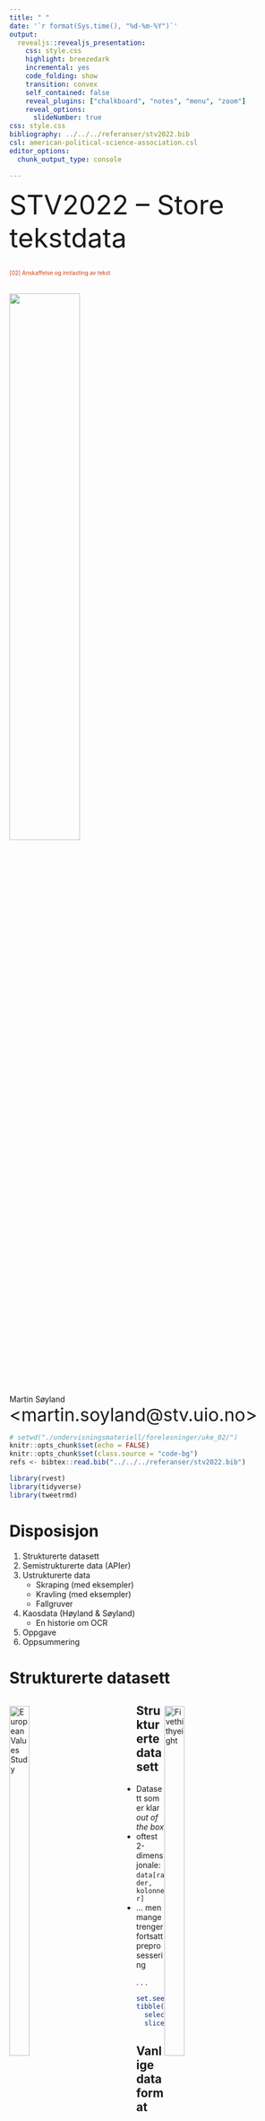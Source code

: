 ```yaml
---
title: " "
date: '`r format(Sys.time(), "%d-%m-%Y")`'
output:
  revealjs::revealjs_presentation:
    css: style.css
    highlight: breezedark
    incremental: yes
    code_folding: show
    transition: convex
    self_contained: false
    reveal_plugins: ["chalkboard", "notes", "menu", "zoom"]
    reveal_options:
      slideNumber: true
css: style.css
bibliography: ../../../referanser/stv2022.bib
csl: american-political-science-association.csl
editor_options: 
  chunk_output_type: console

---
```




<font size=12>STV2022 -- Store tekstdata</font></br></br>
<p style='font-size:10;color:#D13F11'>[02] Anskaffelse og innlasting av tekst</p></br>
![](uio_logo.png){width=50%} 

Martin Søyland 
<font size=6>\<martin.soyland@stv.uio.no\></font></br>

```r
# setwd("./undervisningsmateriell/forelesninger/uke_02/")
knitr::opts_chunk$set(echo = FALSE)
knitr::opts_chunk$set(class.source = "code-bg")
refs <- bibtex::read.bib("../../../referanser/stv2022.bib")

library(rvest)
library(tidyverse)
library(tweetrmd)
```


# Disposisjon

1. Strukturerte datasett
2. Semistrukturerte data (APIer)
3. Ustrukturerte data
    - Skraping (med eksempler)
    - Kravling (med eksempler)
    - Fallgruver
4. Kaosdata (Høyland & Søyland)
    - En historie om OCR
5. Oppgave
6. Oppsummering


# Strukturerte datasett

<div class='left' style='float:left;width:45%'>
![European Values Study](./evs_crop.png){width=40%} </br>
![Varieties of Democracy](./vdem_crop.png){width=40%} </br>
![Stortingscrape](./ss_crop.png){width=40%} </br>
</div>

<div class='right' style='float:right;width:45%'>
![Fivethithyeight](./fte.png){width=40%} </br>
![Parlgov](./parlgov.png){width=40%} </br>
![Quality of Government](./qog_transp.png){width=40%} </br>
</div>

## Strukturerte datasett

- Datasett som er klar *out of the box*
- oftest 2-dimensjonale: `data[rader, kolonner]`
- ... men mange trenger fortsatt preprosessering

. . .

```r
set.seed(984984)
tibble(stortingscrape::cases$root) %>%      # Henter ut data fra stortingscrape
  select(id, status, type, title_short) %>% # Trekker ut relevante variabler
  slice_sample(n = 5)                       # Viser 5 tilfeldige enheter

```

## {data-background="./file_formats.png" }

## Vanlige dataformat


| Format                                                                       | Står for                   | R-funksjon                                    |
|:------|:---------------------------|:----------------------------------------------|
| [.csv](https://fileinfo.com/extension/csv)                                   | Comma Separated Values     | `read.csv` // `readr::read_csv()`             |
| [.txt](https://fileinfo.com/extension/txt)                                   | Text                       | `readLines()` // `textreadr::read_document()` |
| [.xlsx](https://fileinfo.com/extension/xlsx)                                 | Excel                      | `readxl::read_xlsx()`                         |
| [.html](https://fileinfo.com/extension/html)                                 | HyperText Markup Language  | `rvest::read:html()`                          |
| [.xml](https://fileinfo.com/extension/xml)                                   | Extensible Markup Language | `rvest::read:html()`                          |
| [.json](https://fileinfo.com/extension/json)                                 | JavaScript Object Notation | `jsonlite::read_json()`                       |
| [.dta](https://www.loc.gov/preservation/digital/formats/fdd/fdd000471.shtml) | Stata                      | `haven::read_dta()`                           |
| [.sav](https://fileinfo.com/extension/sav#spss_data_file)                    | SPSS                       | `haven::read_sav()`                           |
| ...                                                                          | Og tusen andre formater... | ...med egne R-pakker og funksjoner            |


# Semistrukturerte data (APIer)

Application Programming Interface:

. . .

![API](./api_negate.png){width=50%}

. . .

Mer i forelesning <p style='color:#5B28D4'>[05] Bruke API (Stortinget) (uke 38)</p>

---

[Tilfeldig side fra Statens vegvesen](https://psi.norge.no/los/ord/parkering-og-hvileplasser)

</br></br>

```bash
xmllint --encode utf8 --format xml_eks.xml
```



# Ustrukturerte data

</br> </br> 
![](meme-data-data-everywhere.png){width=55%}

## Skraping vs. kravling

<!-- - Skraping (*web scraping*) er spesifikk -->
<!--     - vi vet hva vi vil ha, og henter bare det -->
<!-- - Kravling (*web crawling*) er generell -->
<!--     - vi vet vi vil ha alt, men ikke nødvendigvis hva alt er -->

. . .

<div class='left' style='float:left;width:50%'>
![](scrape.png){width=80%}
</div>

. . .

<div class='right' style='float:right;width:50%'>
![](crawl.png){width=70%}
</div>


# Skraping


```r
tweet_screenshot(
  tweet_url("Regjeringen", "1526207283872641025"),
  theme = "dark",
  align = "center",
  hide_media = TRUE
)
```



## Skraping

- Eksempelhypotese:

. . .

> Skandinaviske land blir nevnt oftere enn andre land i NOUer fra Utenriksdepartementet

1. Utvalg/univers: aller NOUer fra UD
2. Datakilde: [regjeringen.no](https://www.regjeringen.no/no/dokument/nou-ar/id1767/?ownerid=833)
3. ~~Fremgangsmåte 1: Laste ned alle 7 dokumentene manuelt~~
4. <font color="#ffa200">Fremgangsmåte 2: Lage en scraper som laster ned og strukturerer dokumentene</font>

## Steg 1: Finne data

- <a href="https://www.regjeringen.no/" target="_blank">Point and click på regjeringen.no</a>
- *Inspect*
- Finn *selector*
- Skriv kode og test med én link

---

```r

library(rvest)
library(stringr)

# rot-url for regjeringen.no
base_url <- "https://www.regjeringen.no/"

# Laster ned siden med alle NOUer fra UD (atm 7 stk)
str_c(base_url, "no/dokument/nou-ar/id1767/?ownerid=833") %>% 
  download.file(., destfile = "./scrape/base.html")

# Trekker ut linkene til hver NOU
nou_links <- read_html("./scrape/base.html") %>% 
  html_elements("h2 > a[data-hitid]") %>% 
  html_attr("href")

nou_links
```

## Steg 2: Laste ned forside for alle NOUer

- <a href="https://www.regjeringen.no/no/dokumenter/nou-2016-8/id2503028/" target="_blank">Bruk én lenke som testobjekt først</a>
- Når det virker: Lag en løkke som laster ned alle NOUene sin forside
- Hvis det krasjer på 1 eller flere sider, inspiser og fiks koden

---

```r

# Laster ned forsiden til hver NOU
for(i in nou_links){
  
  # Trekker ut dokument-id
  tmp_id <- str_extract(i, "id[0-9]+")
  
  # Laster ned forsiden til NOU i
  str_c(base_url, i) %>% 
    download.file(., destfile = str_c( "./scrape/nou_forside/", 
                                       tmp_id, 
                                       ".html"))
  
  # Legger til litt tilfeldig søvn
  Sys.sleep(2 + abs(rnorm(1, 0)))
  
  # Printer en beskjed til console om at i nå er ferdig
  message(str_c(
    "Ferdig med: ",
    tmp_id,
    "\n"
  ))
  
}

```

---

```r

# Lister opp forsidene vi har lagret
list.files("./scrape/nou_forside/")

# Les inn hver forsidefil med read_html()
nou_forsider <- lapply(
  list.files("./scrape/nou_forside/", full.names = TRUE), 
  read_html
)

# Viser første listeelement
nou_forsider[[1]]

```

## Steg 3: Laste ned `.pdf` for alle NOUene

- Se på forsiden til én NOU og identifiser nedlastingsknappen
- *Inspect* -> *Copy selector* -> Rediger og test
- Skriv kode for å trekke ut lenkene
- Last ned `.pdf`-filene

---

```r

# Prosesserer hvert listeelement
nou_pdf_links <- sapply(nou_forsider, function(x){
  
  tmp_content_link <- x %>%       # Trekk ut listeelement x
    html_elements("a[title]") %>% # Trekk ut html nodene "a" som har egenskapen "title"
    html_attr("href")             # Trekk ut teksten til egenskapen "href"
  
  # Trekk ut bare de linkene som inneholder ".pdf" på slutten av strengen
  tmp_content_link %>% 
    magrittr::extract(str_detect(., "\\.pdf$"))
  
  
})

# Vis linkene
nou_pdf_links
```

---

```r
# Laster ned pdf til hver NOU
for(i in nou_pdf_links){
  
  # Trekker ut dokument-id
  tmp_id <- str_extract(i, "nou(.*?)\\.pdf$")
  
  # Laster ned forsiden til NOU i
  str_c(base_url, i) %>% 
    download.file(., destfile = str_c("./scrape/nou_pdf/", 
                                      tmp_id))
  # Legger til litt tilfeldig søvn
  Sys.sleep(2 + abs(rnorm(1, 0)))
  
  # Printer en beskjed til console om at i nå er ferdig
  message(str_c(
    "Ferdig med: ",
    tmp_id,
    "\n"
  ))
  
}

# Lister opp filene
list.files("./scrape/nou_pdf/")
```

```r
list.files("./scrape/nou_pdf/")
```

## Steg 4: Laste inn `.pdf`-filene

- Her bruker vi `textreadr::read_pdf()`

. . .

```r
library(textreadr)

# Lager objekt for filbane til alle pdfene
nou_pdfer <-  list.files("./scrape/nou_pdf/", full.names = TRUE)

# Gå gjennom hver fil og...
nou_tekst <- lapply(nou_pdfer, function(x){
  
  # ... les pdfen og gjør det om til en tibble
  read_pdf(x) %>% tibble()
  
})

# Viser de første 4 radene på listeelement 1
nou_tekst[[1]] %>% 
  head(., 4)
```

## Steg 5: Konvertere til `.txt`

```r

# Fra 1 til 7 (antall NOUer) ...
lapply(1:length(nou_tekst), function(x){
  
  tmp_tekst <- nou_tekst[[x]] %>%            # ...trekk ut listeelement x (1:7)
    summarize(tekst = str_c(text,            # ...og slå sammen teksten til én tekstbolk
                            collapse = " "))
  
  
  txt_file_out <- nou_pdfer[x] %>%           # Trekk ut filbane for x
    str_extract("nou[0-9]+(.*?)\\.pdf") %>%  # Trekk ut bare filnavn for filbanen til x
    str_remove("\\.pdf")                     # Fjern ".pdf" fra filbanen til x
  
  
  writeLines(tmp_tekst$tekst,            # Skriv teksten til en .txt fil
             str_c("./scrape/nou_txt/",  # som skal lagres i mappen ./scrape/nou_txt/
                   txt_file_out,         # med navnet vi laget over
                   ".txt"))              # og .txt suffix
  
})
```

## Steg 6: Neste forelesning ...

... men husk hypotesen:

> Skandinaviske land blir nevnt oftere enn andre land i NOUer fra Utenriksdepartementet

---

```r
library(tidytext)

# Hentet fra: https://no.wikipedia.org/wiki/Liste_over_land_etter_areal
countries <- rvest::read_html("./scrape/countries.html") %>% 
  html_elements("table") %>% # Trekker ut bare tabell
  html_table() %>%           # Gjør om til en tibble-liste
  bind_rows() %>%            # og gjør om fra liste til bare tibble
  pull(Land) %>%             # Trekker ut variabelen "Land", bare
  tolower()                  # Gjør om til små bokstaver

# Lager en vektor med filbane til alle .txt-filene
txt_filer <- list.files("./scrape/nou_txt/", full.names = TRUE)

# Leser inn alle .txt-filene
nouer <- lapply(txt_filer, function(x){
  readLines(x) %>%         # Leser fil x
    str_c(collapse = " ")  # Kollapser alle linjer til én bolk med tekst
})

# Lager endelig datasett...
nou_data <- tibble(id = str_extract(txt_filer, "nou[0-9]+(.*?)pdf[as]"),
                   tekst = unlist(nouer)) %>%       # ...der id er nou-id
  unnest_tokens(token, tekst) %>%                   # ...teksten splittes opp i enkeltord
  filter(token %in% countries) %>%                  # ...tar med bare ord som er i landlista
  filter(token %in% c("norge", "man") == FALSE) %>% # ...fjerner norge og "man"
  filter(str_detect(token, "^eu$") == FALSE) %>%    # ...fjerner EU
  count(token)                                      # ...og teller antall ganger land er nevnt


# Lager en vektor for skandinaviske land
skandinavia <- c("danmark",
                 "sverige",
                 "færøyene",
                 "finland",
                 "island")

# Lager ny variabel som tar verdien "ja" hvis et land er skandinavisk
# og "nei" hvis ikke
nou_data$skandinavia <- ifelse(nou_data$token %in% skandinavia, "ja", "nei") %>% 
  factor(., levels = c("nei", "ja"))

library(ggwordcloud)

nou_data %>% 
  ggplot(., aes(label = token,                         # Lager plot med token som label
                size = n,                              # n som størrelse
                color = skandinavia)) +                # og ja/nei på skand. som farge
  geom_text_wordcloud_area()+                          # Lager ordsky geom
  scale_size_area(max_size = 40) +                     # Justerer størrelse på ordskyen
  scale_color_manual(values = c("darkcyan", "red")) +  # Setter farge for ja/nei på skand.land
  ggdark::dark_theme_void()                            # Skifter til mørkt tema


```

---

OBS!

```r
(lm(n ~ skandinavia, data = nou_data)) %>%                   # Lager en regresjon med n som AV og skand. som UV
  stargazer::stargazer(.,                                    # Lager tabell av regresjonen
                       type = "html",                        # som skal komme ut i .html
                       keep.stat = c("n", "adj.rsq"),        # Tar vare på ant. enheter og rsq av statistikker
                       covariate.labels = c("Skand. land",   # Skifter navn på koeffisientene i regresjonen
                                            "Konstantledd"))
```


# Kravling


<div class='left' style='float:left;width:50%'>
![Edderkopp](./edderkopp.gif){width=70%}
</div>

. . .

<div class='right' style='float:right;width:50%'>
- La oss kravle litt rundt på [Virksomme ord](http://virksommeord.no)
- Dette vil ta lang tid! Husk å teste først
- Se på "Taler -- kronologisk"
- Gå inn på en tale og legg merke til linken `/tale/xxxx/`
- Setter kravleren til å bare lagre disse
</div>



---

Ca. 4 timer kjøretid
```r

# Laster inn pakke for kravling
library(Rcrawler)


Rcrawler("http://virksommeord.no/", # Nettsiden vi skal kravle
         DIR = "./crawl",           # mappen vi lagrer filene i
         no_cores = 4,              # kjerner for å prosessere data
         dataUrlfilter = "/tale/",  # subset filter for kravling
         RequestsDelay = 2 + abs(rnorm(1)))


```



---

```r
# Lager en vektor med alle filnavn
virkord_filer <- list.files("./crawl/virksommeord.no-101413", 
                            full.names = TRUE)

# Viser de første filene i vektoren...
head(virkord_filer)

# Og lengden på vektoren
length(virkord_filer)

```

---

### Kravlingens etterarbeid

```r

# Leser inn alle filene fra kravlingen
virkord_html <- lapply(virkord_filer, rvest::read_html)

# Går gjennom alle filene med preprosessering
virkord_data <- lapply(1:length(virkord_html), function(x){
  
  tmp_tekst <- virkord_html[[x]] %>%               
    html_elements("div[class='document'] > p") %>% # Trekker ut elementene <div class="document"> etterfulgt av <p>
    html_text()                                    # Konverterer til tekst
  
  if(identical(character(), tmp_tekst)){           # Hvis teksten er tom...
    tmp_tekst <- virkord_html[[x]] %>%             #
      html_elements("tr[valign='top']") %>%        # ...trekker jeg ut <tr valign="top>
      html_text()                                  # og gjør om til tekst
  }
  
  if(identical(character(), tmp_tekst)){              # Hvis teksten fortsatt er tom...
    tmp_tekst <- virkord_html[[x]] %>%                #
      html_elements("div[class='document'] > h3") %>% # ...trekker jeg ut elementene <div class="document"> etterfulgt av <h3>
      html_text() %>%                                 # ...gjør om til tekst
      str_split(., "\\n") %>%                         # ...splitter opp i linjer
      unlist()                                        # ... og konverterer fra liste til vektor
  }
  
  # Trekker ut forfatternavn
  tmp_forfatter <- virkord_html[[x]] %>% 
    html_elements("div[class='tale-header'] > ul[class='byline'] > li > a") %>% 
    html_text() %>% 
    str_replace_all(., "\\s+", " ") %>% 
    .[1]
  
  # Trekker ut link til forfatterside
  tmp_forfatter_link <- virkord_html[[x]] %>% 
    html_elements("div[class='tale-header'] > ul[class='byline'] > li > a") %>% 
    html_attr("href") %>% 
    .[which(str_detect(., "person"))]
  
  # Trekker ut tittel
  tmp_tittel <- virkord_html[[x]] %>% 
    html_elements("div[class='tale-header'] > h1") %>% 
    html_text() %>% 
    str_replace_all(., "\\s+", " ")
  
  # Setter alt sammen til en tibble
  tmp_data <- tibble(
    tittel = tmp_tittel,
    forfatter = tmp_forfatter,
    forfatter_link = tmp_forfatter_link,
    avsnitt = 1:length(tmp_tekst),
    tekst = tmp_tekst
  )
  
  return(tmp_data)
})

# Binder så sammen alle tibbles i listen "virkord_data"
# Til å være én tibble
virkord <- bind_rows(virkord_data)


# save(virkord, file = "./crawl/virksommeord.rda")
```

```r
load("./crawl/virksommeord.rda")
```

---

```r
# Viser de 6 øverste radene i datasettet
virkord %>% sample_n(6)
```

# Fallgruver

</br></br>

![Fallguys](./fallguys.gif){width=80%}

## Front-end vs. back-end

- [Regjeringensarkiv](https://www.regjeringen.no/no/om-regjeringa/tidligere-regjeringer-og-historie/sok-i-regjeringer-siden-1814/id2578015/)
    - regjeringen.no har ikke åpen API
    - men har en back-end API som henter data for oss som gjør siden lesbar
- Se på *Network* i *Inspect*
    - data henter [.json-fil](https://www.regjeringen.no/api/RegjeringDataApi/GetRegjeringer?language=no&term=&period=&page=1) back-end
    - merk: `"Page":1`, `"Hits":20`, `"TotalHits":71`, osv


## Overlaste serveren (timeout){data-background="./504_negate.png"}


## Ikke lagre

- Alltid lagre lokalt!
    - slipper å hente samme side flere ganger
    - stabilitet -- nettsider endrer seg

## robots.txt

- `robots.txt` eksisterer på de fleste nettsider
    - beskriver hva som er lov og ikke lov å skrape

. . .

```r
download.file("https://vg.no/robots.txt", destfile = "./scrape/vg_robots.txt")

readLines("./scrape/vg_robots.txt")

```

# Kaosdata: En historie om OCR

Høyland & Søyland (2019):

- **Hypotese:** 
    - Mer partisentererte valgsystemer gir mer "partisnakk"
- **Data:**
    - Stortingstaler fra 1910-1931
- **Fremgangsmåte:** 
    - Kvantitativ emneanalyse på tvers av den norske valgreformen i 1919
- **Funn:** 
    - Ja, valgreform endrer atferd
- **Implikasjon:** 
    - Valgsystemet endrer representanters vekting av å følge partilinjen mot å 
    representere sitt valgdistrikt

## Samle data

- Skannede dokumenter fra 1910-1931
- Tigjengelig hos Nasjonalbiblioteket
    - Last ned med "søk og klikk"

. . .

![Image Title](./not_noisy.png){width=70%}

---

## Preprosessering -- ImageMagick

```bash
convert -density 300x300 -shave 10x100;
  not_noisy.png not_noisy_clean1.png

convert not_noisy_clean1.png -normalize ;
  not_noisy_clean2.png

convert not_noisy_clean2.png ;
  -connected-components 4 -threshold 0 -negate;
  not_noisy_clean3.png

convert not_noisy_clean2.png;
  -define connected-components:area-threshold=15;
  -connected-components 4 -threshold 0 -negate; 
  not_noisy_clean4.png

convert not_noisy_clean3.png not_noisy_clean4.png;
  -compose minus -composite;
  not_noisy_clean5.png

convert not_noisy_clean2.png;
  \( -clone 0 -negate -fill white -colorize 100% \) ;
  not_noisy_clean5.png -compose Blend -composite;
  not_noisy_clean6.png

convert not_noisy_clean6.png; 
  -fill black -opaque "#FF00FF" -morphology Erode Disk:0.5; 
  not_noisy_cleaned.png
```

. . .

![Original](./not_noisy.png){width=40%}
![Clean](./not_noisy_cleaned.png){width=40%}

---

## Preprosessering -- Bilde til tekst

![Clean](./not_noisy_cleaned.png){width=70%}

```bash
# https://github.com/tesseract-ocr/tesseract
tesseract not_noisy_cleaned.png tekst
head -n 10 tekst.txt
```

. . .

```r
readLines("./tekst.txt", n = 7)
```



---

## Preprosessering -- Når ting går galt

- Valg tatt i skanneprosessen kan ha konsekvenser 
- _Grayscale_ vs. sort/hvit
- Linjebrytning av ord med bindestrek

. . .

![Noisy](./noisy.png){width=30%}
![Noisy cleaned](./noisy_cleaned.png){width=30%}

. . .

```r
readLines("./tekst_noisy.txt", n = 5)
```

---

## Preprosessering -- Tekst til tall (BoW)


```r

samp_tekst <- read_csv("st_debates_meta.csv", show_col_types = FALSE)

set.seed(4093)

samp_tekst[sample(1:nrow(samp_tekst), 6), c("speech_id", "name_fixed", "speech")]
```

. . .

```r
samp_tekst <- samp_tekst[sample(1:nrow(samp_tekst), 100), ]

samp_tekst <- samp_tekst %>%
  unnest_tokens(output = "token", input = "speech") %>%
  filter(grepl("[0-9]", token) == FALSE) %>% 
  group_by(speech_id) %>% count(token) %>% 
  cast_dfm(., document = speech_id, term = token, value = n)

as.matrix(samp_tekst[1:6, c("det", "har", "jord", "lærere", "behandling", "park")])

```


---

## Preprosessering -- Hva skal med?

- Stoppord
- Bøyning 
    - full form vs. stemming vs. lemma
    - kjærlighet vs. kjær vs. kjærlighet
- Rekkefølge på ord 
    - unigram, bigram, trigram, osv
- Nynorsk vs. bokmål?
- Kontekstuelle (ikke-språklige) variabler

## Modellering -- Emneanalyse

- Emneanalyse (topic modelling)
    - Emner defineres av ords sameksistens
    - Satt antall emner -- abstraksjonsnivå
    - Induktiv tolkning -- mye lesing
- Structural Topic Model (STM)
    - Estimere effekt av variabler på emnestruktur
    - Her med reform og stortingssesjon


## Modellering -- Resultat

![Topic Examples](./topics_examples.png){width=90%}

---

![Effect](./reform_effect.png){width=90%}


# Oppsummering

- Strukturerte data :: kaosdata
  - *Out of the box*
  - APIer
  - Skraping
  - Kravling
  - OCR
- Fallgruver
  - Undersøk om back-end finnes
  - Ikke overlast serveren
  - Lagre nedlastede sidene
  - Se på `robots.txt`


# Oppgave [1]

1. Skissér en hypotese basert på eksisterende teorier
    - Husk iterativ prosess -- ikke overtenk!
2. Finn en datakilde du tenker kan brukes til å svare på hypotesen din
    - Pass på å ikke ta vann over hodet!
3. Hent og strukturer data
    - Om det er mye data, start med å strukturere deler av data
4. Gi en kort beskrivelse av hvordan dataene ble fanget og hvordan de er strukturert
    - Ta gjerne med litt om problemer som evt oppstod



```r
knitr::purl("./uke_02_anskaff.Rmd", "./uke_02_anskaff.R", documentation = 1)
```
